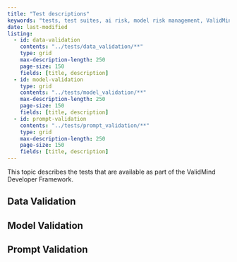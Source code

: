 ```yaml
---
title: "Test descriptions"
keywords: "tests, test suites, ai risk, model risk management, ValidMind"
date: last-modified
listing:
  - id: data-validation
    contents: "../tests/data_validation/**"
    type: grid
    max-description-length: 250
    page-size: 150
    fields: [title, description]
  - id: model-validation
    type: grid
    contents: "../tests/model_validation/**"
    max-description-length: 250
    page-size: 150
    fields: [title, description]
  - id: prompt-validation
    contents: "../tests/prompt_validation/**"
    type: grid
    max-description-length: 250
    page-size: 150
    fields: [title, description]  
---
```


This topic describes the tests that are available as part of the ValidMind Developer Framework.

## Data Validation

:::{#data-validation}
:::

## Model Validation

:::{#model-validation}
:::

## Prompt Validation

:::{#prompt-validation}
:::
